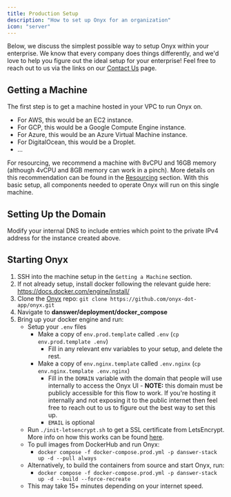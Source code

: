 ```yaml
---
title: Production Setup
description: "How to set up Onyx for an organization"
icon: "server"
---
```


Below, we discuss the simplest possible way to setup Onyx within your enterprise. We know that every company does things
differently, and we'd love to help you figure out the ideal setup for your enterprise! Feel free to reach out to us via
the links on our [Contact Us](https://docs.danswer.dev/contact_us) page.

## Getting a Machine

The first step is to get a machine hosted in your VPC to run Onyx on.

- For AWS, this would be an EC2 instance.
- For GCP, this would be a Google Compute Engine instance.
- For Azure, this would be an Azure Virtual Machine instance.
- For DigitalOcean, this would be a Droplet.
- ...

For resourcing, we recommend a machine with 8vCPU and
16GB memory (although 4vCPU and 8GB memory can work in a pinch).
More details on this recommendation can be found in the [Resourcing](https://docs.danswer.dev/resourcing) section.
With this basic setup, all components needed to operate Onyx will run on this single machine.

## Setting Up the Domain

Modify your internal DNS to include entries which point to the private IPv4 address for the instance created above.

## Starting Onyx

1. SSH into the machine setup in the `Getting a Machine` section.
2. If not already setup, install docker following the relevant guide here: https://docs.docker.com/engine/install/
3. Clone the [Onyx](https://github.com/onyx-dot-app/onyx) repo:
   `git clone https://github.com/onyx-dot-app/onyx.git`
4. Navigate to **danswer/deployment/docker_compose**
5. Bring up your docker engine and run:
   - Setup your `.env` files
     - Make a copy of `env.prod.template` called `.env` (`cp env.prod.template .env`)
       - Fill in any relevant env variables to your setup, and delete the rest.
     - Make a copy of `env.nginx.template` called `.env.nginx` (`cp env.nginx.template .env.nginx`)
       - Fill in the `DOMAIN` variable with the domain that people will use internally to access the Onyx UI - **NOTE:** this domain must be publicly accessible for this flow to work. If you're hosting it internally and
         not exposing it to the public internet then feel free to reach out to us to figure out the best way to set
         this up.
       - `EMAIL` is optional
   - Run `./init-letsencrypt.sh` to get a SSL certificate from LetsEncrypt. More info on how this works can be found [here](https://pentacent.medium.com/nginx-and-lets-encrypt-with-docker-in-less-than-5-minutes-b4b8a60d3a71).
   - To pull images from DockerHub and run Onyx:
     - `docker compose -f docker-compose.prod.yml -p danswer-stack up -d --pull always`
   - Alternatively, to build the containers from source and start Onyx, run:
     - `docker compose -f docker-compose.prod.yml -p danswer-stack up -d --build --force-recreate`
   - This may take 15+ minutes depending on your internet speed.
